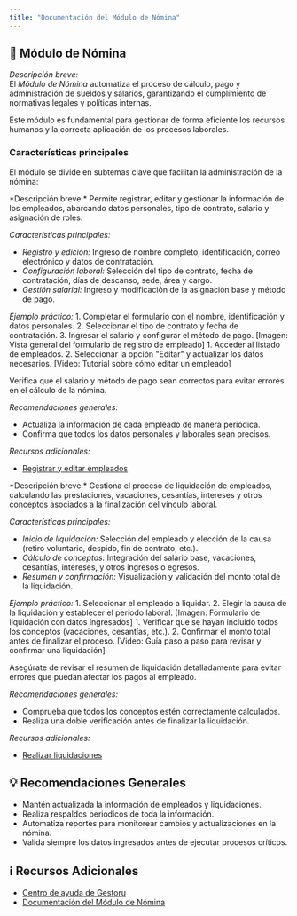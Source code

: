 ```yaml
---
title: "Documentación del Módulo de Nómina"
---
```


## 💼 Módulo de Nómina

*Descripción breve:*  
El *Módulo de Nómina* automatiza el proceso de cálculo, pago y administración de sueldos y salarios, garantizando el cumplimiento de normativas legales y políticas internas.

<Note>
Este módulo es fundamental para gestionar de forma eficiente los recursos humanos y la correcta aplicación de los procesos laborales.
</Note>

### Características principales
El módulo se divide en subtemas clave que facilitan la administración de la nómina:

<Card title="Gestión de Personas">
  *Descripción breve:*  
  Permite registrar, editar y gestionar la información de los empleados, abarcando datos personales, tipo de contrato, salario y asignación de roles.

  *Características principales:*
  - *Registro y edición:* Ingreso de nombre completo, identificación, correo electrónico y datos de contratación.
  - *Configuración laboral:* Selección del tipo de contrato, fecha de contratación, días de descanso, sede, área y cargo.
  - *Gestión salarial:* Ingreso y modificación de la asignación base y método de pago.
  
  *Ejemplo práctico:*
  <Steps>
    <Step title="Registrar Empleado">
      1. Completar el formulario con el nombre, identificación y datos personales.
      2. Seleccionar el tipo de contrato y fecha de contratación.
      3. Ingresar el salario y configurar el método de pago.
      [Imagen: Vista general del formulario de registro de empleado]
    </Step>
    <Step title="Editar Información del Empleado">
      1. Acceder al listado de empleados.
      2. Seleccionar la opción "Editar" y actualizar los datos necesarios.
      [Video: Tutorial sobre cómo editar un empleado]
    </Step>
  </Steps>
  
  <Tip>
  Verifica que el salario y método de pago sean correctos para evitar errores en el cálculo de la nómina.
  </Tip>

  *Recomendaciones generales:*
  - Actualiza la información de cada empleado de manera periódica.
  - Confirma que todos los datos personales y laborales sean precisos.

  *Recursos adicionales:*
  - [Registrar y editar empleados](https://ayuda.gestoru.com/ayuda/nomina/personas)
</Card>

<Card title="Gestión de Liquidaciones">
  *Descripción breve:*  
  Gestiona el proceso de liquidación de empleados, calculando las prestaciones, vacaciones, cesantías, intereses y otros conceptos asociados a la finalización del vínculo laboral.

  *Características principales:*
  - *Inicio de liquidación:* Selección del empleado y elección de la causa (retiro voluntario, despido, fin de contrato, etc.).
  - *Cálculo de conceptos:* Integración del salario base, vacaciones, cesantías, intereses, y otros ingresos o egresos.
  - *Resumen y confirmación:* Visualización y validación del monto total de la liquidación.

  *Ejemplo práctico:*
  <Steps>
    <Step title="Iniciar el Proceso de Liquidación">
      1. Seleccionar el empleado a liquidar.
      2. Elegir la causa de la liquidación y establecer el periodo laboral.
      [Imagen: Formulario de liquidación con datos ingresados]
    </Step>
    <Step title="Revisar y Confirmar Liquidación">
      1. Verificar que se hayan incluido todos los conceptos (vacaciones, cesantías, etc.).
      2. Confirmar el monto total antes de finalizar el proceso.
      [Video: Guía paso a paso para revisar y confirmar una liquidación]
    </Step>
  </Steps>
  
  <Warning>
  Asegúrate de revisar el resumen de liquidación detalladamente para evitar errores que puedan afectar los pagos al empleado.
  </Warning>

  *Recomendaciones generales:*
  - Comprueba que todos los conceptos estén correctamente calculados.
  - Realiza una doble verificación antes de finalizar la liquidación.

  *Recursos adicionales:*
  - [Realizar liquidaciones](https://ayuda.gestoru.com/ayuda/nomina/liquidaciones)
</Card>

## 💡 Recomendaciones Generales

- Mantén actualizada la información de empleados y liquidaciones.
- Realiza respaldos periódicos de toda la información.
- Automatiza reportes para monitorear cambios y actualizaciones en la nómina.
- Valida siempre los datos ingresados antes de ejecutar procesos críticos.

## ℹ Recursos Adicionales

- [Centro de ayuda de Gestoru](https://ayuda.gestoru.com)
- [Documentación del Módulo de Nómina](https://ayuda.gestoru.com/ayuda/nomina)
